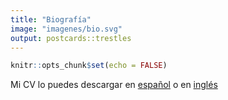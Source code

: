 ```yaml
---
title: "Biografía"
image: "imagenes/bio.svg"
output: postcards::trestles
---
```


```r
knitr::opts_chunk$set(echo = FALSE)
```

Mi CV lo puedes descargar en [español](CV/cv-espanol.pdf) o en [inglés](CV/cv.pdf)